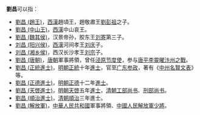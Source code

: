'''劉昌'''可以指：
* [[劉昌_(趙王)|劉昌 (趙王)]]，[[西漢|西漢]]趙頃王，趙敬肅王[[劉彭祖|劉彭祖]]之子。
* [[劉昌_(中山王)|劉昌 (中山王)]]，[[西漢|西漢]]中山哀王。
* [[劉昌_(魏其侯)|劉昌 (魏其侯)]]，汉景帝孙，胶东王[[刘寄|刘寄]]第三子。
* [[刘昌_(阳兴侯)|刘昌 (阳兴侯)]]，[[西漢|西漢]]河间孝王[[刘庆_(河间王)|刘庆]]子。
* [[刘昌_(湘乡侯)|刘昌 (湘乡侯)]]，西汉长沙孝王[[刘宗_(长沙王)|刘宗]]子。
* [[劉昌_(唐朝)|劉昌 (唐朝)]]，[[唐朝|唐朝]]軍事將領，曾任[[泾原节度使|泾原节度使]]，参与[[唐平李靈曜汴州之戰|唐平李靈曜汴州之戰]]。
* [[劉昌_(正統進士)|劉昌 (正統進士)]]，[[明朝|明朝]][[正统_(明朝)|正統]]十年[[進士|進士]]，官至[[广东|广东]][[参政|参政]]，著有《[[中州名賢文表|中州名賢文表]]》等。
* [[劉昌_(正德進士)|劉昌 (正德進士)]]，[[明朝|明朝]][[正德_(明朝)|正德]]十二年[[進士|進士]]。
* [[劉昌_(天啓進士)|劉昌 (天啓進士)]]，[[明朝|明朝]][[天启_(明朝)|天啓]]五年[[進士|進士]]，[[清朝工部尚书列表|清朝工部尚书]]、[[清朝刑部尚書列表|刑部尚书]]。
* [[劉昌_(順治進士)|劉昌 (順治進士)]]，[[清朝|清朝]][[順治|順治]]三年進士。
* [[劉昌_(解放軍)|劉昌 (解放軍)]]，[[中華人民共和國|中華人民共和國]]軍事將領、[[中國人民解放軍少將|中國人民解放軍少將]]。
{{disambig|cat=二字刘姓人名消歧义|chang}}